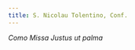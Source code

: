 ```yaml
---
title: S. Nicolau Tolentino, Conf.
---
```



<em>Como Missa Justus ut palma</em>

<LinkCard
  href="/missal/comum/15confessoresnaopontifices2"
  title="Confessores não Pontífices - Missa Justus ut palma"
/>
